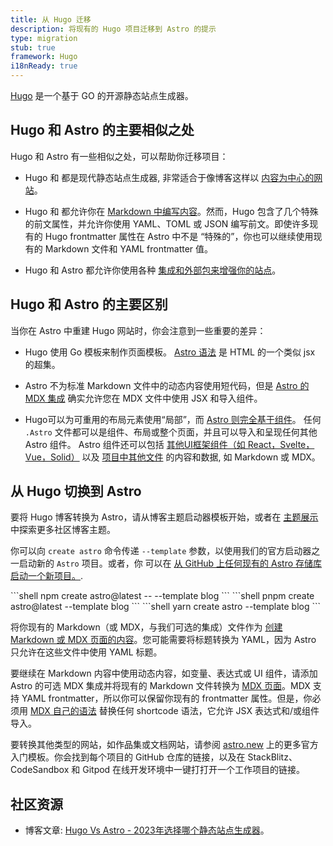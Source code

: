---
title: 从 Hugo 迁移
description: 将现有的 Hugo 项目迁移到 Astro 的提示
type: migration
stub: true
framework: Hugo
i18nReady: true
---


[Hugo](https://gohugo.io) 是一个基于 GO 的开源静态站点生成器。

## Hugo 和 Astro 的主要相似之处

Hugo 和 Astro 有一些相似之处，可以帮助你迁移项目：

- Hugo 和 都是现代静态站点生成器, 非常适合于像博客这样以 [内容为中心的网站](/zh-cn/concepts/why-astro/#content-focused)。

- Hugo 和 都允许你在 [Markdown 中编写内容](/zh-cn/guides/content/#markdown-authoring)。然而，Hugo 包含了几个特殊的前文属性，并允许你使用 YAML、TOML 或 JSON 编写前文。即使许多现有的 Hugo frontmatter 属性在 Astro 中不是 “特殊的”，你也可以继续使用现有的 Markdown 文件和 YAML frontmatter 值。

- Hugo 和 Astro 都允许你使用各种 [集成和外部包来增强你的站点](https://astro.build/integrations/)。



## Hugo 和 Astro 的主要区别

当你在 Astro 中重建 Hugo 网站时，你会注意到一些重要的差异：

- Hugo 使用 Go 模板来制作页面模板。 [Astro 语法](/zh-cn/core-concepts/astro-components/) 是 HTML 的一个类似 jsx 的超集。

- Astro 不为标准 Markdown 文件中的动态内容使用短代码，但是 [Astro 的 MDX 集成](/en/guides/integrations-guide/mdx/) 确实允许您在 MDX 文件中使用 JSX 和导入组件。

- Hugo可以为可重用的布局元素使用“局部”，而 [Astro 则完全基于组件](/en/core-concepts/astro-components/)。 任何 `.Astro` 文件都可以是组件、布局或整个页面，并且可以导入和呈现任何其他 Astro 组件。  Astro 组件还可以包括 [其他UI框架组件（如 React，Svelte，Vue，Solid）](/zh-cn/core-concepts/framework-components/) 以及 [项目中其他文件](/zh-cn/guides/imports/) 的内容和数据, 如 Markdown 或 MDX。

## 从 Hugo 切换到 Astro

要将 Hugo 博客转换为 Astro，请从博客主题启动器模板开始，或者在 [主题展示](https://astro.build/themes/) 中探索更多社区博客主题。

你可以向 `create astro` 命令传递 `--template` 参数，以使用我们的官方启动器之一启动新的 `Astro` 项目。或者，你 可以在 [从 GitHub 上任何现有的 Astro 存储库启动一个新项目。](/zh-cn/install/auto/#starter-templates).

  <PackageManagerTabs>
    <Fragment slot="npm">
    ```shell
    npm create astro@latest -- --template blog
    ```
    </Fragment>
    <Fragment slot="pnpm">
    ```shell
    pnpm create astro@latest --template blog
    ```
    </Fragment>
    <Fragment slot="yarn">
    ```shell
    yarn create astro --template blog
    ```
    </Fragment>
  </PackageManagerTabs>

将你现有的 Markdown（或 MDX，与我们可选的集成）文件作为 [创建 Markdown 或 MDX 页面的内容](/zh-cn/guides/markdown-content/)。您可能需要将标题转换为 YAML，因为 Astro 只允许在这些文件中使用 YAML 标题。

要继续在 Markdown 内容中使用动态内容，如变量、表达式或 UI 组件，请添加 Astro 的可选 MDX 集成并将现有的 Markdown 文件转换为 [MDX 页面](/zh-cn/guides/markdown-content/)。MDX 支持 YAML frontmatter，所以你可以保留你现有的 frontmatter 属性。但是，你必须用 [MDX 自己的语法](https://mdxjs.com/docs/what-is-mdx/#mdx-syntax) 替换任何 shortcode 语法，它允许 JSX 表达式和/或组件导入。

要转换其他类型的网站，如作品集或文档网站，请参阅 [astro.new](https://astro.new) 上的更多官方入门模板。你会找到每个项目的 GitHub 仓库的链接，以及在 StackBlitz、CodeSandbox 和 Gitpod 在线开发环境中一键打打开一个工作项目的链接。

## 社区资源

- 博客文章: [Hugo Vs Astro - 2023年选择哪个静态站点生成器](https://onebite.dev/hugo-vs-astro-which-static-site-generator-to-choose-in-2023/)。